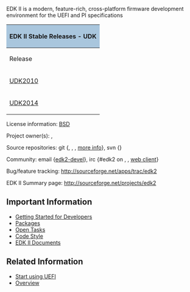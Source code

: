 EDK II is a modern, feature-rich, cross-platform firmware development environment for the UEFI and PI specifications

<div class="t_projects">

{| class="mw-collapsible mw-collapsed"
! colspan="2" style="background-color:#a9c6dd" | EDK II Stable Releases - UDK
|-
! Release
! What is it?
|-
| [[UDK2010]]
| UEFI Development Kit 2010
|-
| [[UDK2014]]
| UEFI Development Kit 2014
|}

</div>

License information: [http://www.opensource.org/licenses/bsd-license.php BSD]

Project owner(s):  {{sfuser|jljusten}},  {{sfuser|michaelkrau}}

Source repositories:
git
<nowiki>{</nowiki>{{plainlink|https://github.com/tianocore/edk2|github}},
{{plainlink|https://bitbucket.org/tianocore/edk2|bitbucket}},
{{plainlink|https://sourceforge.net/p/tianocore/edk2|sourceforge}},
[[EDK2 git|more info]]},
svn
<nowiki>{</nowiki>{{plainlink|https://svn.code.sf.net/p/edk2/code/trunk/edk2|sourceforge}}}

Community:
email {[[edk2-devel]]},
irc {#edk2 on {{plainlink|http://www.oftc.net|irc.oftc.net}},
{{plainlink|http://www.oftc.net/NickServ/CertFP/|setup}},
[http://webchat.oftc.net/?channels=edk2 web client]}

Bug/feature tracking: http://sourceforge.net/apps/trac/edk2

EDK II Summary page: http://sourceforge.net/projects/edk2

== Important Information ==
*[[Getting Started with EDK II|Getting Started for Developers]]
*[[EDKII Packages|Packages]]
*[[Tasks|Open Tasks]]
*[[Code Style]]
*[[EDK II Documents]]

== Related Information ==
* [[Start using UEFI]]
* [[EDK II Overview|Overview]]

<!-- [[Category:EDKII]] -->